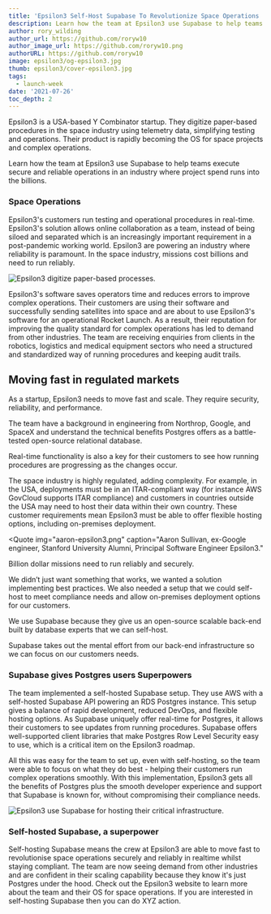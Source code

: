 ```yaml
---
title: 'Epsilon3 Self-Host Supabase To Revolutionize Space Operations '
description: Learn how the team at Epsilon3 use Supabase to help teams execute secure and reliable operations in an industry that project spend runs into the billions.
author: rory_wilding
author_url: https://github.com/roryw10
author_image_url: https://github.com/roryw10.png
authorURL: https://github.com/roryw10
image: epsilon3/og-epsilon3.jpg
thumb: epsilon3/cover-epsilon3.jpg
tags:
  - launch-week
date: '2021-07-26'
toc_depth: 2
---
```


Epsilon3 is a USA-based Y Combinator startup. They digitize paper-based procedures in the space industry using telemetry data, 
simplifying testing and operations. Their product is rapidly becoming the OS for space projects and complex operations.

Learn how the team at Epsilon3 use Supabase to help teams execute secure and reliable operations in an industry where project 
spend runs into the billions.

### Space Operations

Epsilon3's customers run testing and operational procedures in real-time. Epsilon3's solution allows online collaboration as a team, 
instead of being siloed and separated which is an increasingly important requirement in a post-pandemic working world. 
Epsilon3 are powering an industry where reliability is paramount. In the space industry, missions cost billions and need to run reliably.

![Epsilon3 digitize paper-based processes.](/new/images/blog/epsilon3/epsilon3-product.gif)

Epsilon3's software saves operators time and reduces errors to improve complex operations. Their customers are using their software and 
successfully sending satellites into space and are about to use Epsilon3's software for an operational Rocket Launch. As a result, their 
reputation for improving the quality standard for complex operations has led to demand from other industries. The team are receiving 
enquiries from clients in the robotics, logistics and medical equipment sectors who need a structured and standardized way of running 
procedures and keeping audit trails.

## Moving fast in regulated markets

As a startup, Epsilon3 needs to move fast and scale. They require security, reliability, and performance.

The team have a background in engineering from Northrop, Google, and SpaceX and understand the technical benefits Postgres offers as a 
battle-tested open-source relational database.

Real-time functionality is also a key for their customers to see how running procedures are progressing as the changes occur.

The space industry is highly regulated, adding complexity. For example, in the USA, deployments must be in an ITAR-compliant way 
(for instance AWS GovCloud supports ITAR compliance) and customers in countries outside the USA may need to host their data within their own 
country. These customer requirements mean Epsilon3 must be able to offer flexible hosting options, including on-premises deployment.

<Quote
  img="aaron-epsilon3.png"
  caption="Aaron Sullivan, ex-Google engineer, Stanford University Alumni, Principal Software Engineer Epsilon3."
>
  <p>Billion dollar missions need to run reliably and securely.</p>
  <p>
    We didn’t just want something that works, we wanted a solution implementing best practices. We
    also needed a setup that we could self-host to meet compliance needs and allow on-premises
    deployment options for our customers.
  </p>
  <p>
    We use Supabase because they give us an open-source scalable back-end built by database experts
    that we can self-host.
  </p>
  <p>
    Supabase takes out the mental effort from our back-end infrastructure so we can focus on our
    customers needs.
  </p>
</Quote>

### Supabase gives Postgres users Superpowers

The team implemented a self-hosted Supabase setup. They use AWS with a self-hosted Supabase API powering an RDS Postgres instance. 
This setup gives a balance of rapid development, reduced DevOps, and flexible hosting options. As Supabase uniquely offer real-time for 
Postgres, it allows their customers to see updates from running procedures. Supabase offers well-supported client libraries that make 
Postgres Row Level Security easy to use, which is a critical item on the Epsilon3 roadmap. 

All this was easy for the team to set up, even with self-hosting, so the team were able to focus on what they do best - helping their customers 
run complex operations smoothly. With this implementation, Epsilon3 gets all the benefits of Postgres plus the smooth developer experience and 
support that Supabase is known for, without compromising their compliance needs.

![Epsilon3 use Supabase for hosting their critical infrastructure.](/new/images/blog/epsilon3/supabase-epsilon3-architecture.png)

### Self-hosted Supabase, a superpower

Self-hosting Supabase means the crew at Epsilon3 are able to move fast to revolutionise space operations securely and reliably in realtime
whilst staying compliant. The team are now seeing demand from other industries and are confident in their scaling capability because
they know it's just Postgres under the hood. Check out the Epsilon3 website to learn more about the team and their OS for space operations.
If you are interested in self-hosting Supabase then you can do XYZ action.
